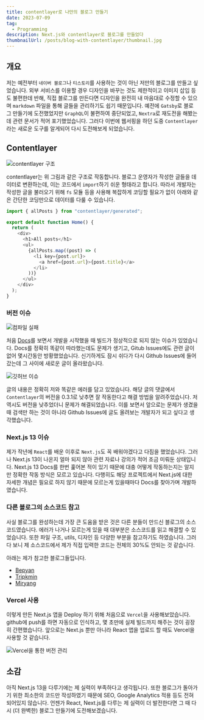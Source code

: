 ```yaml
---
title: contentlayer로 나만의 블로그 만들기
date: 2023-07-09
tag:
  - Programming
description: Next.js와 contentlayer로 블로그를 만들었다
thumbnailUrl: /posts/blog-with-contentlayer/thumbnail.jpg
---
```


## 개요

저는 예전부터 `네이버 블로그`나 `티스토리`를 사용하는 것이 아닌 저만의 블로그를 만들고 싶었습니다. 외부 서비스를 이용할 경우 디자인을 바꾸는 것도 제한적이고 이미지 삽입 등도 불편한데 반해, 직접 블로그를 만든다면 디자인을 완전히 내 마음대로 수정할 수 있으며 `markdown` 파일을 통해 글들을 관리하기도 쉽기 때문입니다.
예전에 `Gatsby`로 블로그 만들기에 도전했었지만 `GraphQL`이 불편하여 중단되었고, `Nextra`로 재도전을 해봤는데 관련 문서가 적어 포기했었습니다. 그러다 이번에 웹서핑을 하던 도중 `Contentlayer`라는 새로운 도구를 알게되어 다시 도전해보게 되었습니다.

## Contentlayer

![contentlayer 구조](/posts/blog-with-contentlayer/contentlayer-구조.png)

contentlayer는 위 그림과 같은 구조로 작동합니다. 블로그 운영자가 작성한 글들을 데이터로 변환하는데, 이는 코드에서 `import`하기 쉬운 형태라고 합니다. 따라서 개발자는 작성한 글을 불러오기 위해 `fs` 모듈 등을 사용해 복잡하게 코딩할 필요가 없이 아래와 같은 간단한 코딩만으로 데이터를 다룰 수 있습니다.

```javascript showLineNumbers title="page.tsx"
import { allPosts } from "contentlayer/generated";

export default function Home() {
  return (
    <div>
      <h1>All posts</h1>
      <ul>
        {allPosts.map((post) => (
          <li key={post.url}>
            <a href={post.url}>{post.title}</a>
          </li>
        ))}
      </ul>
    </div>
  );
}
```

### 버전 이슈

![컴파일 실패](/posts/blog-with-contentlayer/빌드가-안되는-이슈.png)

처음 [Docs](https://www.contentlayer.dev/docs/getting-started-cddd76b7)를 보면서 개발을 시작했을 때 빌드가 정상적으로 되지 않는 이슈가 있었습니다. Docs를 정확히 똑같이 따라했는데도 문제가 생기고, Gitub Issues에도 관련 글이 없어 몇시간동안 방황했었습니다. 신기하게도 잠시 쉬다가 다시 Github Issues에 들어갔는데 그 사이에 새로운 글이 올라왔습니다.

![깃허브 이슈](/posts/blog-with-contentlayer/깃허브-이슈.png)

글의 내용은 정확히 저와 똑같은 에러를 담고 있었습니다. 해당 글의 댓글에서 `Contentlayer`의 버전을 0.3.1로 낮추면 잘 작동한다고 해결 방법을 알려주었습니다. 저 역시도 버전을 낮추었더니 문제가 해결되었습니다. 이를 보면서 앞으로는 문제가 생겼을 때 검색만 하는 것이 아니라 Github Issues에 글도 올려보는 개발자가 되고 싶다고 생각했습니다.

### Next.js 13 이슈

제가 작년에 `React`를 배운 이후로 `Next.js`도 꼭 배워야겠다고 다짐을 했었습니다. 그러나 Next.js 13이 나온지 얼마 되지 않아 관련 자료나 강의가 적어 조금 미뤄둔 상태입니다. Next.js 13 Docs를 한번 훑어본 적이 있기 때문에 대충 어떻게 작동하는지는 알지만 정확한 작동 방식은 모르고 있습니다. 다행히도 해당 프로젝트에서 Next.js에 대한 자세한 개념은 필요로 하지 않기 때문에 모르는게 있을때마다 Docs를 찾아가며 개발하였습니다.

### 다른 블로그의 소스코드 참고

사실 블로그를 완성하는데 가장 큰 도움을 받은 것은 다른 분들이 만드신 블로그의 소스코드였습니다. 에러가 나거나 모르는게 있을 때 대부분은 소스코드를 읽고 해결할 수 있었습니다. 또한 파일 구조, utils, 디자인 등 다양한 부분을 참고하기도 하였습니다. 그러다 보니 제 소스코드에서 제가 직접 입력한 코드는 전체의 30%도 안되는 것 같습니다.

아래는 제가 참고한 블로그들입니다.

- [Bepyan](https://bepyan.github.io/)
- [Tripkmin](https://blog-tripkmin.vercel.app/)
- [Miryang](https://miryang.dev/)

### Vercel 사용

이렇게 만든 Next.js 앱을 Deploy 하기 위해 처음으로 `Vercel`을 사용해보았습니다. github에 push를 하면 자동으로 인식하고, 몇 초만에 실제 빌드까지 해주는 것이 굉장히 간편했습니다. 앞으로는 Next.js 뿐만 아니라 React 앱을 업로드 할 때도 Vercel을 사용할 것 같습니다.

![Vercel을 통한 버전 관리](/posts/blog-with-contentlayer/Vercel을-통한-관리.png)

## 소감

아직 Next.js 13을 다루기에는 제 실력이 부족하다고 생각됩니다. 또한 블로그가 돌아가기 위한 최소한의 코드만 작성하였기 때문에 SEO, Google Analytics 적용 등도 전혀 되어있지 않습니다. 언젠가 React, Next.js를 다루는 제 실력이 더 발전한다면 그 때 다시 (더 완벽한) 블로그 만들기에 도전해보겠습니다.
